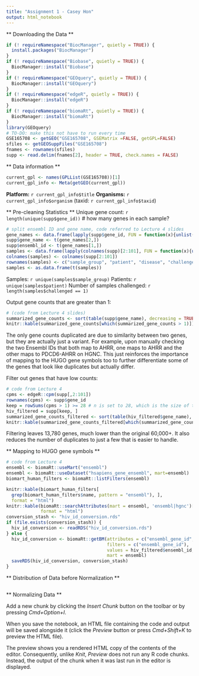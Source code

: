 ```yaml
---
title: "Assignment 1 - Casey Hon"
output: html_notebook
---
```


** Downloading the Data **
```r
if (! requireNamespace("BiocManager", quietly = TRUE)) {
  install.packages("BiocManager")
}
if (! requireNamespace("Biobase", quietly = TRUE)) {
  BiocManager::install("Biobase")
}
if (! requireNamespace("GEOquery", quietly = TRUE)) {
  BiocManager::install("GEOquery")
}
if (! requireNamespace("edgeR", quietly = TRUE)) {
  BiocManager::install("edgeR")
}
if (! requireNamespace("biomaRt", quietly = TRUE)) {
  BiocManager::install("biomaRt")
}
library(GEOquery)
# TO-DO: make this not have to run every time
GSE165708 <- getGEO("GSE165708", GSEMatrix =FALSE, getGPL=FALSE)
sfiles <- getGEOSuppFiles("GSE165708")
fnames <- rownames(sfiles) 
supp <- read.delim(fnames[2], header = TRUE, check.names = FALSE)
```

** Data information **
```r
current_gpl <- names(GPLList(GSE165708))[1]
current_gpl_info <- Meta(getGEO(current_gpl))
```
**Platform:** `r current_gpl_info$title`
**Organisms:** `r current_gpl_info$organism` (taxid: `r current_gpl_info$taxid`)

** Pre-cleaning Statistics **
Unique gene count: `r length(unique(supp$gene_id))`
# how many genes in each sample?
```r
# split ensembl ID and gene name, code referred to Lecture 4 slides
gene_names <- data.frame(lapply(supp$gene_id, FUN = function(x){unlist(strsplit(x, split = "_"))}))
supp$gene_name <- t(gene_names[2,])
supp$ensembl_id <- t(gene_names[1,])
samples <- data.frame(lapply(colnames(supp)[2:101], FUN = function(x){unlist(strsplit(x, split = "\\."))}))
colnames(samples) <- colnames(supp[2:101])
rownames(samples) <- c("sample_group", "patient", "disease", "challenged") # boolean value for whether or not the sample was challenged with M. tuberculosis, with 0 meaning non-challenged, 1 meaning
samples <- as.data.frame(t(samples))
```
Samples: `r unique(samples$sample_group)`
Patients: `r unique(samples$patient)`
Number of samples challenged: `r length(samples$challenged == 1)`

Output gene counts that are greater than 1:
```r
# (code from Lecture 4 slides)
summarized_gene_counts <- sort(table(supp$gene_name), decreasing = TRUE)
knitr::kable(summarized_gene_counts[which(summarized_gene_counts > 1)])
```
The only gene counts duplicated are due to similarity between two genes, but they are actually just a variant. For example, upon manually checking the two Ensembl IDs that both map to AHRR, one maps to AHRR and the other maps to PDCD6-AHRR on HGNC. This just reinforces the importance of mapping to the HUGO gene symbols too to further differentiate some of the genes that look like duplicates but actually differ.

Filter out genes that have low counts:
```r
# code from Lecture 4
cpms <- edgeR::cpm(supp[,2:101])
rownames(cpms) <- supp$gene_id
keep = rowSums(cpms > 1) >= 28 # n is set to 28, which is the size of the smallest group of replicates (PrEP)
hiv_filtered = supp[keep, ]
summarized_gene_counts_filtered <- sort(table(hiv_filtered$gene_name), decreasing = TRUE)
knitr::kable(summarized_gene_counts_filtered[which(summarized_gene_counts_filtered > 1)])
```
Filtering leaves 13,780 genes, much lower than the original 60,000+. It also reduces the number of duplicates to just a few that is easier to handle.

** Mapping to HUGO gene symbols **
```r
# code from Lecture 4
ensembl <- biomaRt::useMart("ensembl")
ensembl <- biomaRt::useDataset("hsapiens_gene_ensembl", mart=ensembl)
biomart_human_filters <- biomaRt::listFilters(ensembl)

knitr::kable(biomart_human_filters[
  grep(biomart_human_filters$name, pattern = "ensembl"), ], 
  format = "html") 
knitr::kable(biomaRt::searchAttributes(mart = ensembl, 'ensembl|hgnc')[1:12,], 
             format = "html")
conversion_stash <- "hiv_id_conversion.rds"
if (file.exists(conversion_stash)) {
  hiv_id_conversion <- readRDS("hiv_id_conversion.rds")
} else {
  hiv_id_conversion <- biomaRt::getBM(attributes = c("ensembl_gene_id", "hgnc_symbol"),
                                      filters = c("ensembl_gene_id"),
                                      values = hiv_filtered$ensembl_id,
                                      mart = ensembl)
  saveRDS(hiv_id_conversion, conversion_stash)
}
```

** Distribution of Data before Normalization **
```r

```


** Normalizing Data **

Add a new chunk by clicking the *Insert Chunk* button on the toolbar or by pressing *Cmd+Option+I*.

When you save the notebook, an HTML file containing the code and output will be saved alongside it (click the *Preview* button or press *Cmd+Shift+K* to preview the HTML file). 

The preview shows you a rendered HTML copy of the contents of the editor. Consequently, unlike *Knit*, *Preview* does not run any R code chunks. Instead, the output of the chunk when it was last run in the editor is displayed.

